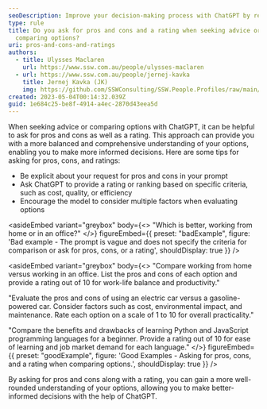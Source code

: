 ```yaml
---
seoDescription: Improve your decision-making process with ChatGPT by requesting pros, cons, and ratings when comparing options or seeking advice.
type: rule
title: Do you ask for pros and cons and a rating when seeking advice or
  comparing options?
uri: pros-and-cons-and-ratings
authors:
  - title: Ulysses Maclaren
    url: https://www.ssw.com.au/people/ulysses-maclaren
  - url: https://www.ssw.com.au/people/jernej-kavka
    title: Jernej Kavka (JK)
    img: https://github.com/SSWConsulting/SSW.People.Profiles/raw/main/Jernej-Kavka/Images/Jernej-Kavka-Profile.jpg
created: 2023-05-04T00:14:32.039Z
guid: 1e684c25-be8f-4914-a4ec-2870d43eea5d
---
```


When seeking advice or comparing options with ChatGPT, it can be helpful to ask for pros and cons as well as a rating. This approach can provide you with a more balanced and comprehensive understanding of your options, enabling you to make more informed decisions.
Here are some tips for asking for pros, cons, and ratings:

* Be explicit about your request for pros and cons in your prompt
* Ask ChatGPT to provide a rating or ranking based on specific criteria, such as cost, quality, or efficiency
* Encourage the model to consider multiple factors when evaluating options

<asideEmbed
  variant="greybox"
  body={<>
    "Which is better, working from home or in an office?"
  </>}
  figureEmbed={{
    preset: "badExample",
    figure: 'Bad example - The prompt is vague and does not specify the criteria for comparison or ask for pros, cons, or a rating',
    shouldDisplay: true
  }}
/>

<asideEmbed
  variant="greybox"
  body={<>
    "Compare working from home versus working in an office. List the pros and cons of each option and provide a rating out of 10 for work-life balance and productivity."

"Evaluate the pros and cons of using an electric car versus a gasoline-powered car. Consider factors such as cost, environmental impact, and maintenance. Rate each option on a scale of 1 to 10 for overall practicality."

"Compare the benefits and drawbacks of learning Python and JavaScript programming languages for a beginner. Provide a rating out of 10 for ease of learning and job market demand for each language."
  </>}
  figureEmbed={{
    preset: "goodExample",
    figure: 'Good Examples - Asking for pros, cons, and a rating when comparing options.',
    shouldDisplay: true
  }}
/>

By asking for pros and cons along with a rating, you can gain a more well-rounded understanding of your options, allowing you to make better-informed decisions with the help of ChatGPT.